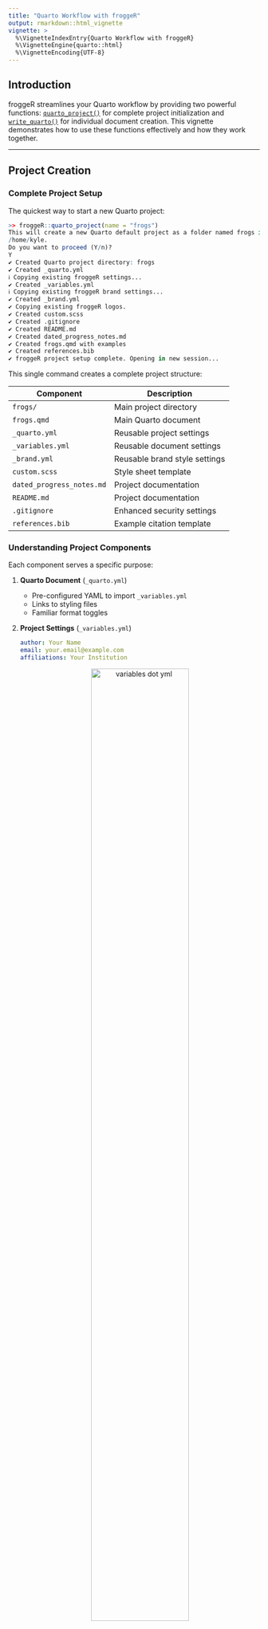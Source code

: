 ```yaml
---
title: "Quarto Workflow with froggeR"
output: rmarkdown::html_vignette
vignette: >
  %\VignetteIndexEntry{Quarto Workflow with froggeR}
  %\VignetteEngine{quarto::html}
  %\VignetteEncoding{UTF-8}
---
```


## Introduction

froggeR streamlines your Quarto workflow by providing two powerful functions: [`quarto_project()`](https://azimuth-project.tech/froggeR/reference/quarto_project.html) for complete project initialization and [`write_quarto()`](https://azimuth-project.tech/froggeR/reference/write_quarto.html) for individual document creation. This vignette demonstrates how to use these functions effectively and how they work together.

----

## Project Creation

### Complete Project Setup

The quickest way to start a new Quarto project:

```r
>> froggeR::quarto_project(name = "frogs")
This will create a new Quarto default project as a folder named frogs in
/home/kyle.
Do you want to proceed (Y/n)? 
Y
✔ Created Quarto project directory: frogs
✔ Created _quarto.yml
ℹ Copying existing froggeR settings...
✔ Created _variables.yml
ℹ Copying existing froggeR brand settings...
✔ Created _brand.yml
✔ Copying existing froggeR logos.
✔ Created custom.scss
✔ Created .gitignore
✔ Created README.md
✔ Created dated_progress_notes.md
✔ Created frogs.qmd with examples
✔ Created references.bib
✔ froggeR project setup complete. Opening in new session...
```

This single command creates a complete project structure:

| Component | Description |
|-----------|-------------|
| `frogs/` | Main project directory |
| `frogs.qmd` | Main Quarto document |
| `_quarto.yml` | Reusable project settings |
| `_variables.yml` | Reusable document settings |
| `_brand.yml` | Reusable brand style settings |
| `custom.scss` | Style sheet template |
| `dated_progress_notes.md` | Project documentation |
| `README.md` | Project documentation |
| `.gitignore` | Enhanced security settings |
| `references.bib` | Example citation template |

### Understanding Project Components

Each component serves a specific purpose:

1. **Quarto Document** (`_quarto.yml`)
    * Pre-configured YAML to import `_variables.yml`
    * Links to styling files
    * Familiar format toggles


2. **Project Settings** (`_variables.yml`)

    ```yaml
    author: Your Name
    email: your.email@example.com
    affiliations: Your Institution
    ```

    <div style="text-align: center;">
      <figure>
        <img src="../man/figures/variables-yml.png" alt="variables dot yml" width="70%">
        <figcaption>Project metadata</figcaption>
      </figure>
    </div>


3. **Brand Settings** (*new* for froggeR v0.5.0; `_brand.yml`)
    * Preconfigured branding file
    * Examples for adding logo, color, & typography
    * Save your personal or team art in the `logos/` directory
    * **Add a consistent style** across your Quarto documents


4. **Style Sheet** (`custom.scss`)
    * Professional defaults
    * Customizable elements
    * Clear documentation

----

## Individual Document Creation

Create a new Quarto document in an existing project: `froggeR::write_quarto()`. Use the `example = TRUE` to incorporate template cross-referencing, hyperlinks, and other useful Quarto writing tools.

----

## Rendered Output

```r
knitr::include_graphics("../man/figures/custom-yaml-rendered.png")
```

> **Note**: This example uses a froggeR version pre-0.5.0 though the main heading will render the same... you get the point ;)

----

## Workflow Integration

### Project-Level Workflow

Best practices for project organization:

1. **Initial Setup**

    ```r
    # Create new project
    froggeR::quarto_project(name = "frogs")
    ```

    Recommended project structure:

    | Directory/File | Purpose | Contents |
    |----------------|---------|-----------|
    | `data/` | Raw data storage | Input files, datasets |
    | `logos/` | Brand logos | Storing Quarto brand art |
    | `output/` | Analysis results | Figures, tables, exports |
    | `R/` | Custom functions | R scripts, utilities |
    | `docs/` | Documentation | Additional guides, notes |
    | `*.qmd`\** | Analysis documents | Main content and code |
    \** *This is provided from `froggeR::quarto_project()`. All others need to be created.*

2. **Additional Documents**

    ```r
    # Add analysis documents
    froggeR::write_quarto(
      filename = "data_prep"
    )
    
    froggeR::write_quarto(
      filename = "analysis"
    )
    ```

3. **Project Structure**

    ```
    frogs/
    ├── frogs.qmd
    ├── data_prep.qmd
    ├── analysis.qmd
    ├── _brand.yml
    ├── _quarto.yml
    ├── _variables.yml
    ├── custom.scss
    ├── dated_progress_notes.md
    ├── references.bib
    └── README.md
    ```

### Document Management

Tips for effective document organization:

1. **Consistent Naming**
    * Use descriptive filenames
    * Follow a naming convention
    * Consider document order

2. **Settings Management**
    * Keep `_variables.yml` updated
    * Maintain consistent styling
    * Document customizations

3. **Version Control**
    * Commit regularly
    * Update README
    * Track progress

Common `.gitignore` patterns:

| Pattern | Excludes | Why |
|---------|----------|-----|
| `*.rds` | R data files | Data security |
| `.Rhistory` | R history files | Session cleanup |
| `output/` | Generated files | Avoid tracking outputs |
| `*.html` | Rendered documents | Focus on source files |

----

## Common Customizations

### Project Modifications

Customize your project structure:

```r
froggeR::quarto_project(name = "my_project")
```

Then add specialized documents:

```r
# Data preparation
froggeR::write_quarto(filename = "01_data_prep")

# Analysis
froggeR::write_quarto(filename = "02_analysis")

# Results
froggeR::write_quarto(filename = "03_results")
```

> **Note:** When working in a froggeR project, `write_quarto()` automatically uses your project's `_variables.yml` settings by default, ensuring consistent styling and metadata across all documents.

### Document Customization

Modify individual documents while maintaining project consistency. In other words, the *document*-level YAML structure takes precedence and will override *project*-level settings found in `_variables.yml` and `_quarto.yml`.

1. **YAML Additions**

    ```yaml
    ---
    title: "Analysis Results"
    author: "{{< var author >}}"
    date: last-modified
    format:
      html:
        code-fold: true
        toc: true
    ---
    ```

2. **Style Variations**
    * Uncomment chosen lines in the `custom.scss` file (provided)
    * Modify existing styles
    * Add document-specific rules

----

## Troubleshooting

Common issues and solutions:

1. **Project Creation Issues**
    * Verify directory permissions
    * Check for existing projects
    * Ensure valid project name

2. **Document Problems**
    * Confirm `_variables.yml` & `_quarto.yml` exist
    * Check YAML syntax
    * Verify file locations

3. **Style Integration**
    * Review SCSS references
    * Check file paths
    * Validate YAML structure

----

## Additional Resources

For more information on:

* Quarto documents: `vignette("customizing-quarto", package = "froggeR")`
* Project styling: See `?write_scss`
* Settings management: See `?settings`

----

## Summary

froggeR's project workflow provides:

* Efficient project initialization
* Consistent document creation
* Integrated styling
* Automated setup
* Professional templates

Happy documenting! 🐸

---

*Streamlined Quarto workflows with automated excellence*